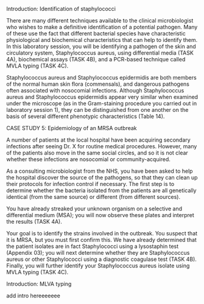 Introduction: Identification of staphylococci

There are many different techniques available to the clinical microbiologist who wishes to make a definitive identification of a potential pathogen. Many of these use the fact that different bacterial species have characteristic physiological and biochemical characteristics that can help to identify them. In this laboratory session, you will be identifying a pathogen of the skin and circulatory system, Staphylococcus aureus, using differential media (TASK 4A), biochemical assays (TASK 4B), and a PCR-based technique called MVLA typing (TASK 4C).

Staphylococcus aureus and Staphylococcus epidermidis are both members of the normal human skin flora (commensals), and dangerous pathogens often associated with nosocomial infections. Although Staphylococcus aureus and Staphylococcus epidermidis appear very similar when examined under the microscope (as in the Gram-staining procedure you carried out in laboratory session 1), they can be distinguished from one another on the basis of several different phenotypic characteristics (Table 14).

CASE STUDY 5: Epidemiology of an MRSA outbreak

A number of patients at the local hospital have been acquiring secondary infections after seeing Dr. X for routine medical procedures. However, many of the patients also move in the same social circles, and so it is not clear whether these infections are nosocomial or community-acquired.

As a consulting microbiologist from the NHS, you have been asked to help the hospital discover the source of the pathogens, so that they can clean up their protocols for infection control if necessary. The first step is to determine whether the bacteria isolated from the patients are all genetically identical (from the same source) or different (from different sources).

You have already streaked your unknown organism on a selective and differential medium (MSA); you will now observe these plates and interpret the results (TASK 4A).

Your goal is to identify the strains involved in the outbreak. You suspect that it is MRSA, but you must first confirm this. We have already determined that the patient isolates are in fact Staphylococci using a lysostaphin test (Appendix 03); you will next determine whether they are Staphylococcus aureus or other Staphylococci using a diagnostic coagulase test (TASK 4B). Finally, you will further identify your Staphylococcus aureus isolate using MVLA typing (TASK 4C).

Introduction: MLVA typing

add intro hereeeeeee

